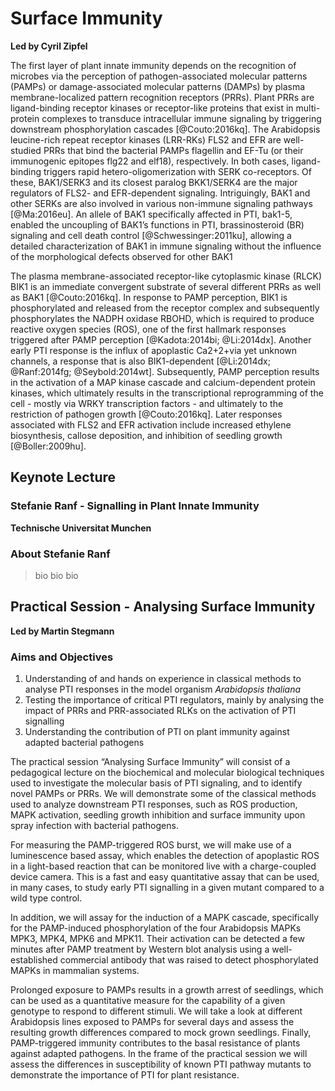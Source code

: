 # Surface Immunity {-}

**Led by Cyril Zipfel**

The first layer of plant innate immunity depends on the recognition of microbes via the perception of pathogen-associated molecular patterns (PAMPs) or damage-associated molecular patterns (DAMPs) by plasma membrane-localized pattern recognition receptors (PRRs). Plant PRRs are ligand-binding receptor kinases or receptor-like proteins that exist in multi-protein complexes to transduce intracellular immune signaling by triggering downstream phosphorylation cascades [@Couto:2016kq]. The Arabidopsis leucine-rich repeat receptor kinases (LRR-RKs) FLS2 and EFR are well-studied PRRs that bind the bacterial PAMPs flagellin and EF-Tu (or their immunogenic epitopes flg22 and elf18), respectively. In both cases, ligand-binding triggers rapid hetero-oligomerization with SERK co-receptors. Of these, BAK1/SERK3 and its closest paralog BKK1/SERK4 are the major regulators of FLS2- and EFR-dependent signaling. Intriguingly, BAK1 and other SERKs are also involved in various non-immune signaling pathways [@Ma:2016eu]. An allele of BAK1 specifically affected in PTI, bak1-5, enabled the uncoupling of BAK1’s functions in PTI, brassinosteroid (BR) signaling and cell death control [@Schwessinger:2011ku], allowing a detailed characterization of BAK1 in immune signaling without the influence of the morphological defects observed for other BAK1 

The plasma membrane-associated receptor-like cytoplasmic kinase (RLCK) BIK1 is an immediate convergent substrate of several different PRRs as well as BAK1 [@Couto:2016kq]. In response to PAMP perception, BIK1 is phosphorylated and released from the receptor complex and subsequently phosphorylates the NADPH oxidase RBOHD, which is required to produce reactive oxygen species (ROS), one of the first hallmark responses triggered after PAMP perception [@Kadota:2014bi; @Li:2014dx]. Another early PTI response is the influx of apoplastic Ca2+2+via yet unknown channels, a response that is also BIK1-dependent [@Li:2014dx; @Ranf:2014fg; @Seybold:2014wt]. Subsequently, PAMP perception results in the activation of a MAP kinase cascade and calcium-dependent protein kinases, which ultimately results in the transcriptional reprogramming of the cell - mostly via WRKY transcription factors - and ultimately to the restriction of pathogen growth [@Couto:2016kq]. Later responses associated with FLS2 and EFR activation include increased ethylene biosynthesis, callose deposition, and inhibition of seedling growth [@Boller:2009hu].

## Keynote Lecture {-}

### Stefanie Ranf - Signalling in Plant Innate Immunity {-}
**Technische Universitat Munchen**

### About Stefanie Ranf {-}

> bio bio bio

## Practical Session - Analysing Surface Immunity {-}

**Led by Martin Stegmann**

### Aims and Objectives {-}

1. Understanding of and hands on experience in classical methods to analyse PTI responses in the model organism _Arabidopsis thaliana_
2. Testing the importance of critical PTI regulators, mainly by analysing the impact of PRRs and PRR-associated RLKs on the activation of PTI signalling 
3. Understanding the contribution of PTI on plant immunity against adapted bacterial pathogens

The practical session “Analysing Surface Immunity” will consist of a pedagogical lecture on the biochemical and molecular biological techniques used to investigate the molecular basis of PTI signaling, and to identify novel PAMPs or PRRs. We will demonstrate some of the classical methods used to analyze downstream PTI responses, such as ROS production, MAPK activation, seedling growth inhibition and surface immunity upon spray infection with bacterial pathogens.

For measuring the PAMP-triggered ROS burst, we will make use of a luminescence based assay, which enables the detection of apoplastic ROS in a light-based reaction that can be monitored live with a charge-coupled device camera. This is a fast and easy quantitative assay that can be used, in many cases, to study early PTI signalling in a given mutant compared to a wild type control.

In addition, we will assay for the induction of a MAPK cascade, specifically for the PAMP-induced phosphorylation of the four Arabidopsis MAPKs MPK3, MPK4, MPK6 and MPK11. Their activation can be detected a few minutes after PAMP treatment by Western blot analysis using a well-established commercial antibody that was raised to detect phosphorylated MAPKs in mammalian systems.

Prolonged exposure to PAMPs results in a growth arrest of seedlings, which can be used as a quantitative measure for the capability of a given genotype to respond to different stimuli. We will take a look at different Arabidopsis lines exposed to PAMPs for several days and assess the resulting growth differences compared to mock grown seedlings.
Finally, PAMP-triggered immunity contributes to the basal resistance of plants against adapted pathogens. In the frame of the practical session we will assess the differences in susceptibility of known PTI pathway mutants to demonstrate the importance of PTI for plant resistance.
